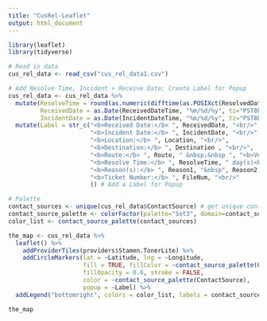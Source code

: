 ```yaml
---
title: "CusRel-Leaflet"
output: html_document
---
```


```r
library(leaflet)
library(tidyverse)
```

```r
# Read in data
cus_rel_data <- read_csv("cus_rel_data1.csv")
```

```r
# Add Resolve Time, Incident + Receive Date; Create Label for Popup
cus_rel_data <- cus_rel_data %>% 
  mutate(ResolveTime = round(as.numeric(difftime(as.POSIXct(ResolvedDateTime), as.POSIXct(ReceivedDateTime), units = "days"))), 
         ReceivedDate = as.Date(ReceivedDateTime, "%m/%d/%y", tz="PST8PDT"), 
         IncidentDate = as.Date(IncidentDateTime, "%m/%d/%y", tz="PST8PDT")) %>% 
  mutate(Label = str_c("<b>Received Date:</b> ", ReceivedDate, "<br/>",
                       "<b>Incident Date:</b> ", IncidentDate, "<br/>",
                       "<b>Location:</b> ", Location, "<br/>", 
                       "<b>Destination:</b> ", Destination , "<br/>",
                       "<b>Route:</b> ", Route, " &nbsp;&nbsp ", "<b>Vehicle #:</b> ", VehNo, "<br/>", 
                       "<b>Resolve Time:</b> ", ResolveTime, " day(s)<br/>", 
                       "<b>Reason(s):</b> ", Reason1, "&nbsp", Reason2,
                       "<b>Ticket Number:</b> ", FileNum, "<br/>" 
                       )) # Add a Label for Popup
```

```r
# Palette
contact_sources <- unique(cus_rel_data$ContactSource) # get unique contact sources
contact_source_palette <- colorFactor(palette="Set3", domain=contact_sources)
color_list <- contact_source_palette(contact_sources)
```

```r
the_map <- cus_rel_data %>%
  leaflet() %>%
    addProviderTiles(providers$Stamen.TonerLite) %>%
    addCircleMarkers(lat = ~Latitude, lng = ~Longitude, 
                     fill = TRUE, fillColor = ~contact_source_palette(ContactSource), 
                     fillOpacity = 0.6, stroke = FALSE, 
                     color = ~contact_source_palette(ContactSource), 
                     popup = ~Label) %>%
  addLegend("bottomright", colors = color_list, labels = contact_sources, title = "Contact Source")

the_map
```

